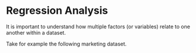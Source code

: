 # Regression Analysis 

It is important to understand how multiple factors (or variables) relate to one another within a dataset. 

Take for example the following marketing dataset. 

```r

```

